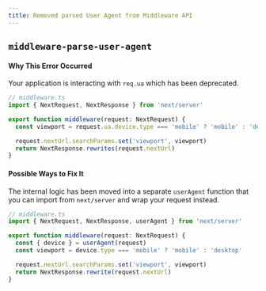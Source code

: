 ```yaml
---
title: Removed parsed User Agent from Middleware API
---
```


## `middleware-parse-user-agent`

#### Why This Error Occurred

Your application is interacting with `req.ua` which has been deprecated.

```ts
// middleware.ts
import { NextRequest, NextResponse } from 'next/server'

export function middleware(request: NextRequest) {
  const viewport = request.ua.device.type === 'mobile' ? 'mobile' : 'desktop'

  request.nextUrl.searchParams.set('viewport', viewport)
  return NextResponse.rewrites(request.nextUrl)
}
```

#### Possible Ways to Fix It

The internal logic has been moved into a separate `userAgent` function that you can import from `next/server` and wrap your request instead.

```ts
// middleware.ts
import { NextRequest, NextResponse, userAgent } from 'next/server'

export function middleware(request: NextRequest) {
  const { device } = userAgent(request)
  const viewport = device.type === 'mobile' ? 'mobile' : 'desktop'

  request.nextUrl.searchParams.set('viewport', viewport)
  return NextResponse.rewrite(request.nextUrl)
}
```
